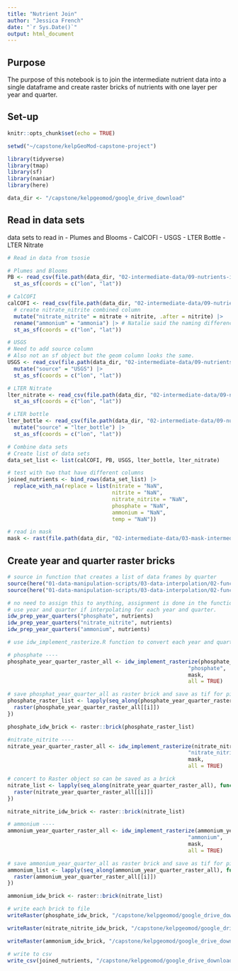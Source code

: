 ```yaml
---
title: "Nutrient Join"
author: "Jessica French"
date: "`r Sys.Date()`"
output: html_document
---
```

## Purpose

The purpose of this notebook is to join the intermediate nutrient data into a single dataframe and create raster bricks of nutrients with one layer per year and quarter. 

## Set-up

```r
knitr::opts_chunk$set(echo = TRUE)

setwd("~/capstone/kelpGeoMod-capstone-project")
```

```r
library(tidyverse)
library(tmap)
library(sf)
library(naniar)
library(here)
```

```r
data_dir <- "/capstone/kelpgeomod/google_drive_download"
```

## Read in data sets

data sets to read in
- Plumes and Blooms
- CalCOFI
- USGS
- LTER Bottle
- LTER Nitrate

```r
# Read in data from tsosie

# Plumes and Blooms
PB <- read_csv(file.path(data_dir, "02-intermediate-data/09-nutrients-intermediate/unjoined/plumes-blooms.csv")) |> 
  st_as_sf(coords = c("lon", "lat"))

# CalCOFI
calCOFI <- read_csv(file.path(data_dir, "02-intermediate-data/09-nutrients-intermediate/unjoined/calcofi.csv")) |> 
  # create nitrate_nitrite combined column 
  mutate("nitrate_nitrite" = nitrate + nitrite, .after = nitrite) |> 
  rename("ammonium" = "ammonia") |> # Natalie said the naming difference is likely do to how each data source quantified the measurement but it was okay to combine them. 
  st_as_sf(coords = c("lon", "lat"))

# USGS
# Need to add source column 
# Also not an sf object but the geom column looks the same.
USGS <- read_csv(file.path(data_dir, "02-intermediate-data/09-nutrients-intermediate/unjoined/usgs.csv")) |> 
  mutate("source" = "USGS") |> 
  st_as_sf(coords = c("lon", "lat"))

# LTER Nitrate
lter_nitrate <- read_csv(file.path(data_dir, "02-intermediate-data/09-nutrients-intermediate/unjoined/lter-nitrate.csv")) |> 
  st_as_sf(coords = c("lon", "lat"))

# LTER bottle 
lter_bottle <- read_csv(file.path(data_dir, "02-intermediate-data/09-nutrients-intermediate/unjoined/lter-bottle.csv")) |> 
  mutate("source" = "lter_bottle") |> 
  st_as_sf(coords = c("lon", "lat"))
```

```r
# Combine data sets
# Create list of data sets
data_set_list <- list(calCOFI, PB, USGS, lter_bottle, lter_nitrate)

# test with two that have different columns
joined_nutrients <- bind_rows(data_set_list) |> 
  replace_with_na(replace = list(nitrate = "NaN", 
                                 nitrite = "NaN", 
                                 nitrate_nitrite = "NaN", 
                                 phosphate = "NaN", 
                                 ammonium = "NaN", 
                                 temp = "NaN"))

```


```r

# read in mask
mask <- rast(file.path(data_dir, "02-intermediate-data/03-mask-intermediate/main-mask.tif"))
```

## Create year and quarter raster bricks

```r
# source in function that creates a list of data frames by quarter
source(here("01-data-manipulation-scripts/03-data-interpolation/02-functions/02-prep.R"))
source(here("01-data-manipulation-scripts/03-data-interpolation/02-functions/03-implement.R"))
```

```r
# no need to assign this to anything, assignment is done in the function. 
# use year and quarter if interpolating for each year and quarter. 
idw_prep_year_quarters("phosphate", nutrients)
idw_prep_year_quarters("nitrate_nitrite", nutrients)
idw_prep_year_quarters("ammonium", nutrients)

```

```r
# use idw_implement_rasterize.R function to convert each year and quarter to a raster. 

# phosphate ----
phosphate_year_quarter_raster_all <- idw_implement_rasterize(phosphate_year_quarter_df_list, 
                                                         "phosphate", 
                                                         mask, 
                                                         all = TRUE)

# save phosphat_year_quarter_all as raster brick and save as tif for pivoted data frame. 
phosphate_raster_list <- lapply(seq_along(phosphate_year_quarter_raster_all), function(i) {
  raster(phosphate_year_quarter_raster_all[[i]])
})

phosphate_idw_brick <- raster::brick(phosphate_raster_list)

#nitrate_nitrite ----
nitrate_year_quarter_raster_all <- idw_implement_rasterize(nitrate_nitrite_year_quarter_df_list, 
                                                         "nitrate_nitrite", 
                                                         mask, 
                                                         all = TRUE)

# concert to Raster object so can be saved as a brick
nitrate_list <- lapply(seq_along(nitrate_year_quarter_raster_all), function(i) {
  raster(nitrate_year_quarter_raster_all[[i]])
})

nitrate_nitrite_idw_brick <- raster::brick(nitrate_list)

# ammonium ----
ammonium_year_quarter_raster_all <- idw_implement_rasterize(ammonium_year_quarter_df_list, 
                                                         "ammonium", 
                                                         mask, 
                                                         all = TRUE)

# save ammonium_year_quarter_all as raster brick and save as tif for pivoted data frame. 
ammonium_list <- lapply(seq_along(ammonium_year_quarter_raster_all), function(i) {
  raster(ammonium_year_quarter_raster_all[[i]])
})

ammonium_idw_brick <- raster::brick(nitrate_list)
```

```r
# write each brick to file 
writeRaster(phosphate_idw_brick, "/capstone/kelpgeomod/google_drive_download/02-intermediate-data/09-nutrients-intermediate/joined/phosphate-brick.tif", format = "GTiff", overwrite = TRUE)

writeRaster(nitrate_nitrite_idw_brick, "/capstone/kelpgeomod/google_drive_download/02-intermediate-data/09-nutrients-intermediate/joined/nitrate-nitrite-brick.tif", format = "GTiff", overwrite = TRUE)

writeRaster(ammonium_idw_brick, "/capstone/kelpgeomod/google_drive_download/02-intermediate-data/09-nutrients-intermediate/joined/ammonium-brick.tif", format = "GTiff", overwrite = TRUE)
```

```r
# write to csv
write_csv(joined_nutrients, "/capstone/kelpgeomod/google_drive_download/02-intermediate-data/09-nutrients-intermediate/joined/joined-nutrients.csv")
```

